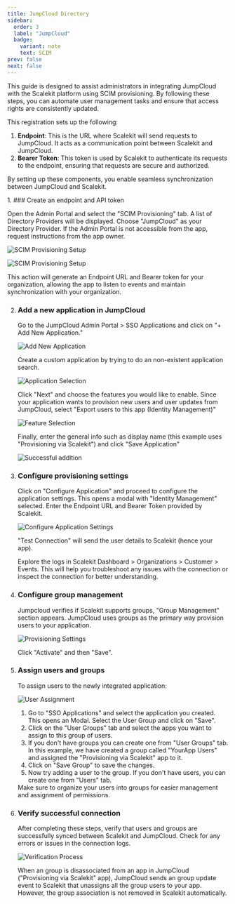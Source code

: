 ```yaml
---
title: JumpCloud Directory
sidebar:
  order: 3
  label: "JumpCloud"
  badge:
    variant: note
    text: SCIM
prev: false
next: false
---
```



This guide is designed to assist administrators in integrating JumpCloud with the Scalekit platform using SCIM provisioning. By following these steps, you can automate user management tasks and ensure that access rights are consistently updated.

This registration sets up the following:

1. **Endpoint**: This is the URL where Scalekit will send requests to JumpCloud. It acts as a communication point between Scalekit and JumpCloud.
2. **Bearer Token**: This token is used by Scalekit to authenticate its requests to the endpoint, ensuring that requests are secure and authorized.

By setting up these components, you enable seamless synchronization between JumpCloud and Scalekit.

<Steps>
1. ### Create an endpoint and API token

   Open the Admin Portal and select the "SCIM Provisioning" tab. A list of Directory Providers will be displayed. Choose "JumpCloud" as your Directory Provider. If the Admin Portal is not accessible from the app, request instructions from the app owner.

   ![SCIM Provisioning Setup](@/assets/docs/guides/scim-integrations/jumpcloud-scim/1-select-jumpcloud.png)

   ![SCIM Provisioning Setup](@/assets/docs/guides/scim-integrations/jumpcloud-scim/1-2-scimconfigs.png)

   This action will generate an Endpoint URL and Bearer token for your organization, allowing the app to listen to events and maintain synchronization with your organization.

2. ### Add a new application in JumpCloud

   Go to the JumpCloud Admin Portal > SSO Applications and click on "+ Add New Application."

   ![Add New Application](@/assets/docs/guides/scim-integrations/jumpcloud-scim/2-add-new-app.png)

   Create a custom application by trying to do an non-existent application search.

   ![Application Selection](@/assets/docs/guides/scim-integrations/jumpcloud-scim/3-custom-integration.png)

   Click "Next" and choose the features you would like to enable. Since your application wants to provision new users and user updates from JumpCloud, select "Export users to this app (Identity Management)"

   ![Feature Selection](@/assets/docs/guides/scim-integrations/jumpcloud-scim/4-export-users.png)

   Finally, enter the general info such as display name (this example uses "Provisioning via Scalekit") and click "Save Application"

   ![Successful addition](@/assets/docs/guides/scim-integrations/jumpcloud-scim/5-success-app-creation.png)

3. ### Configure provisioning settings

   Click on "Configure Application" and proceed to configure the application settings. This opens a modal with "Identity Management" selected. Enter the Endpoint URL and Bearer Token provided by Scalekit.

   ![Configure Application Settings](@/assets/docs/guides/scim-integrations/jumpcloud-scim/6-scim-config-page.png)

   "Test Connection" will send the user details to Scalekit (hence your app).

   <Aside type="tip">
   Explore the logs in Scalekit Dashboard > Organizations > Customer > Events. This will help you troubleshoot any issues with the connection or inspect the connection for better understanding.
   </Aside>

4. ### Configure group management

   Jumpcloud verifies if Scalekit supports groups, "Group Management" section appears. JumpCloud uses groups as the primary way provision users to your application.

   ![Provisioning Settings](@/assets/docs/guides/scim-integrations/jumpcloud-scim/7-group-management.png)

   Click "Activate" and then "Save".

5. ### Assign users and groups

   To assign users to the newly integrated application:

   ![User Assignment](@/assets/docs/guides/scim-integrations/jumpcloud-scim/8-group-assigned.png)

   1. Go to "SSO Applications" and select the application you created. This opens an Modal. Select the User Group and click on "Save".
   2. Click on the "User Groups" tab and select the apps you want to assign to this group of users.
   3. If you don't have groups you can create one from "User Groups" tab. In this example, we have created a group called "YourApp Users" and assigned the "Provisioning via Scalekit" app to it.
   4. Click on "Save Group" to save the changes.
   5. Now try adding a user to the group. If you don't have users, you can create one from "Users" tab.

   <Aside type="tip">
   Make sure to organize your users into groups for easier management and assignment of permissions.
   </Aside>

6. ### Verify successful connection

   After completing these steps, verify that users and groups are successfully synced between Scalekit and JumpCloud. Check for any errors or issues in the connection logs.

   ![Verification Process](@/assets/docs/guides/scim-integrations/jumpcloud-scim/9-synced-user.png)

   <Aside type="note">
   When an group is disassociated from an app in JumpCloud ("Provisioning via Scalekit" app), JumpCloud sends an group update event to Scalekit that unassigns all the group users to your app. However, the group association is not removed in Scalekit automatically.
   </Aside>

</Steps>
